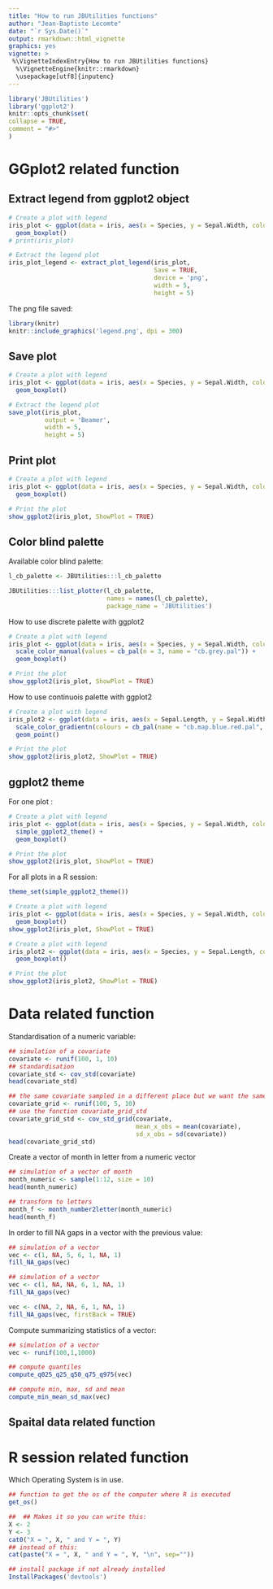 ```yaml
---
title: "How to run JBUtilities functions"
author: "Jean-Baptiste Lecomte"
date: "`r Sys.Date()`"
output: rmarkdown::html_vignette
graphics: yes
vignette: >
 %\VignetteIndexEntry{How to run JBUtilities functions}
  %\VignetteEngine{knitr::rmarkdown}
  \usepackage[utf8]{inputenc}
---
```

  
  
  ```r
library('JBUtilities')
library('ggplot2')
knitr::opts_chunk$set(
collapse = TRUE,
comment = "#>"
)
```

# GGplot2 related function

## Extract legend from ggplot2 object

```r
# Create a plot with legend
iris_plot <- ggplot(data = iris, aes(x = Species, y = Sepal.Width, colour = Species)) +
  geom_boxplot()
# print(iris_plot)

# Extract the legend plot
iris_plot_legend <- extract_plot_legend(iris_plot,
                                        Save = TRUE,
                                        device = 'png',
                                        width = 5,
                                        height = 5)
```

The png file saved:

```r
library(knitr)
knitr::include_graphics('legend.png', dpi = 300)
```

## Save plot

```r
# Create a plot with legend
iris_plot <- ggplot(data = iris, aes(x = Species, y = Sepal.Width, colour = Species)) +
  geom_boxplot()

# Extract the legend plot
save_plot(iris_plot,
          output = 'Beamer',
          width = 5,
          height = 5)
```

## Print plot
```r
# Create a plot with legend
iris_plot <- ggplot(data = iris, aes(x = Species, y = Sepal.Width, colour = Species)) +
  geom_boxplot()

# Print the plot
show_ggplot2(iris_plot, ShowPlot = TRUE)
```


## Color blind palette

Available color blind palette:

```r
l_cb_palette <- JBUtilities:::l_cb_palette

JBUtilities:::list_plotter(l_cb_palette,
                           names = names(l_cb_palette),
                           package_name = 'JBUtilities')


```

How to use discrete palette with ggplot2

```r
# Create a plot with legend
iris_plot <- ggplot(data = iris, aes(x = Species, y = Sepal.Width, color = Species)) +
  scale_color_manual(values = cb_pal(n = 3, name = "cb.grey.pal")) +
  geom_boxplot()

# Print the plot
show_ggplot2(iris_plot, ShowPlot = TRUE)
```

How to use continuois palette with ggplot2
```r
# Create a plot with legend
iris_plot2 <- ggplot(data = iris, aes(x = Sepal.Length, y = Sepal.Width, color = Sepal.Length)) +
  scale_color_gradientn(colours = cb_pal(name = "cb.map.blue.red.pal",  type = "continuous")) +
  geom_point()

# Print the plot
show_ggplot2(iris_plot2, ShowPlot = TRUE)
```

## ggplot2 theme

For one plot :

```r
# Create a plot with legend
iris_plot <- ggplot(data = iris, aes(x = Species, y = Sepal.Width, color = Species)) +
  simple_ggplot2_theme() +
  geom_boxplot()

# Print the plot
show_ggplot2(iris_plot, ShowPlot = TRUE)
```

For all plots in a R session:

```r
theme_set(simple_ggplot2_theme())

# Create a plot with legend
iris_plot <- ggplot(data = iris, aes(x = Species, y = Sepal.Width, color = Species)) +
  geom_boxplot()
show_ggplot2(iris_plot, ShowPlot = TRUE)

# Create a plot with legend
iris_plot2 <- ggplot(data = iris, aes(x = Species, y = Sepal.Length, color = Species)) +
  geom_boxplot()

# Print the plot
show_ggplot2(iris_plot2, ShowPlot = TRUE)
```

# Data related function

Standardisation of a numeric variable:

```r
## simulation of a covariate
covariate <- runif(100, 1, 10)
## standardisation
covariate_std <- cov_std(covariate)
head(covariate_std)

## the same covariate sampled in a different place but we want the same standardisation
covariate_grid <- runif(100, 5, 10)
## use the fonction covariate_grid_std
covariate_grid_std <- cov_std_grid(covariate,
                                   mean_x_obs = mean(covariate),
                                   sd_x_obs = sd(covariate))
head(covariate_grid_std)
```

Create a vector of month in letter from a numeric vector

```r
## simulation of a vector of month
month_numeric <- sample(1:12, size = 10)
head(month_numeric)

## transform to letters
month_f <- month_number2letter(month_numeric)
head(month_f)
```

In order to fill NA gaps in a vector with the previous value:

```r
## simulation of a vector
vec <- c(1, NA, 5, 6, 1, NA, 1)
fill_NA_gaps(vec)

## simulation of a vector
vec <- c(1, NA, NA, 6, 1, NA, 1)
fill_NA_gaps(vec)

vec <- c(NA, 2, NA, 6, 1, NA, 1)
fill_NA_gaps(vec, firstBack = TRUE)
```

Compute summarizing statistics of a vector:

```r
## simulation of a vector
vec <- runif(100,1,1000)

## compute quantiles
compute_q025_q25_q50_q75_q975(vec)

## compute min, max, sd and mean
compute_min_mean_sd_max(vec)
```

## Spaital data related function


# R session related function

Which Operating System is in use.

```r
## function to get the os of the computer where R is executed
get_os()
```

```r
##  ## Makes it so you can write this:
X <- 2
Y <- 3
cat0("X = ", X, " and Y = ", Y)
## instead of this:
cat(paste("X = ", X, " and Y = ", Y, "\n", sep=""))
```

```r
## install package if not already installed
InstallPackages('devtools')
```

